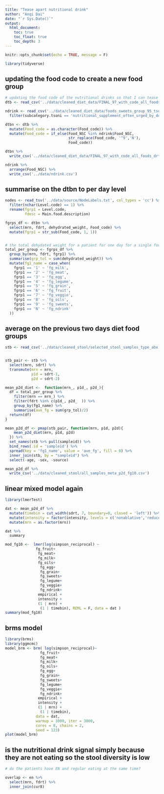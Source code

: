 ```yaml
---
title: "Tease apart nutritional drink"
author: "Anqi Dai"
date: "`r Sys.Date()`"
output:
  html_document:
    toc: true
    toc_float: true
    toc_depth: 3
---
```


```r
knitr::opts_chunk$set(echo = TRUE, message = F)
```

```r
library(tidyverse) 
```

## updating the food code to create a new food group

```r
# updating the food code of the nutritional drinks so that I can tease them apart
dtb <- read_csv('../data/cleaned_diet_data/FINAL_97_with_code_all_foods_drt_with_EN_and_TPN_Oct8.csv') 

ndrink <- read_csv('../data/cleaned_diet_data/foods_sweets_group_95_tsoni_annotated.csv') %>% 
  filter(subcategory.tsoni == 'nutritional_supplement_often_urged_by_doctors_when_not_eating')

dtbn <- dtb %>% 
  mutate(Food_code = as.character(Food_code)) %>% 
  mutate(Food_code = if_else(Food_NSC %in% ndrink$Food_NSC, 
                             str_replace(Food_code, '^9','N'),
                             Food_code))

dtbn %>% 
  write_csv('../data/cleaned_diet_data/FINAL_97_with_code_all_foods_drt_with_EN_and_TPN_Oct8_UPDATED10.csv')

ndrink %>% 
  arrange(Food_NSC) %>%  
  write_csv('../data/ndrink.csv')
```

## summarise on the dtbn to per day level

```r
nodes <- read_tsv('../data/source/NodeLabels.txt', col_types = 'cc') %>% 
  filter(nchar(Level.code) == 1) %>% 
  rename(fgrp1 = Level.code, 
         fdesc = Main.food.description)

fgrps_df <- dtbn %>% 
  select(mrn, fdrt, dehydrated_weight, Food_code) %>% 
  mutate(fgrp1 = str_sub(Food_code, 1, 1))


# the total dehydated weight for a patient for one day for a single food group
total_per_group <- fgrps_df %>% 
  group_by(mrn, fdrt, fgrp1) %>% 
  summarise(grp_tol = sum(dehydrated_weight)) %>% 
  mutate(fg1_name = case_when(
    fgrp1 == '1' ~ 'fg_milk',
    fgrp1 == '2' ~ 'fg_meat',
    fgrp1 == '3' ~ 'fg_egg',
    fgrp1 == '4' ~ 'fg_legume',
    fgrp1 == '5' ~ 'fg_grain',
    fgrp1 == '6' ~ 'fg_fruit',
    fgrp1 == '7' ~ 'fg_veggie',
    fgrp1 == '8' ~ 'fg_oils', 
    fgrp1 == '9' ~ 'fg_sweets',
    fgrp1 == 'N' ~ 'fg_ndrink'
  ))
```

## average on the previous two days diet food groups

```r
stb <- read_csv('../data/cleaned_stool/selected_stool_samples_type_abx.csv') 


stb_pair <- stb %>%  
  select(mrn, sdrt) %>% 
  transmute(mrn = mrn,
            p1d = sdrt-1,
            p2d = sdrt-2) 

mean_p2d_diet <-  function(mrn_, p1d_, p2d_){
  df = total_per_group %>% 
    filter(mrn == mrn_) %>% 
    filter(fdrt %in% c(p1d_, p2d_  )) %>% 
    group_by(fg1_name) %>% 
    summarise(ave_fg = sum(grp_tol)/2)
  return(df)
}

mean_p2d_df <- pmap(stb_pair, function(mrn, p1d, p2d){
    mean_p2d_diet(mrn, p1d, p2d)
  }) %>% 
  set_names(stb %>% pull(sampleid)) %>% 
  bind_rows(.id = 'sampleid') %>% 
  spread(key = 'fg1_name', value = 'ave_fg', fill = 0) %>% 
  inner_join(stb, by = "sampleid") %>% 
  select(-age, -sex, -source) 

mean_p2d_df %>% 
  write_csv('../data/cleaned_stool/all_samples_meta_p2d_fg10.csv')
```

## linear mixed model again

```r
library(lmerTest)     

dat <- mean_p2d_df %>% 
  mutate(timebin = cut_width(sdrt, 7, boundary=0, closed = 'left')) %>% 
  mutate(intensity = factor(intensity, levels = c('nonablative','reduced','ablative'))) %>% 
  mutate(mrn = as.factor(mrn))

dat %>% 
  summary
```


```r
mod_fg10 <-  lmer(log(simpson_reciprocal) ~ 
              fg_fruit+
               fg_meat+
               fg_milk+
               fg_oils+
                fg_egg+ 
                fg_grain+
                fg_sweets+  
                fg_legume+
                fg_veggie+
                fg_ndrink+
               empirical +  
               intensity + 
               (1 | mrn) +
                (1 | timebin), REML = F, data = dat )
summary(mod_fg10) 
```
 
## brms model

```r
library(brms)  
library(ggmcmc)
model_brm <- brm( log(simpson_reciprocal)~ 
                fg_fruit+
                fg_meat+
                fg_milk+
                fg_oils+
                fg_egg+ 
                fg_grain+
                fg_sweets+
                fg_legume+
                fg_veggie+
                fg_ndrink+
               empirical + 
               intensity + 
               (1 | mrn) +
                (1 | timebin),  
              data = dat, 
              warmup = 1000, iter = 3000, 
              cores = 8, chains = 2, 
              seed = 123) 
plot(model_brm)
```

## is the nutritional drink signal simply because they are not eating so the stool diversity is low

```r
# do the patients have EN and regular eating at the same time?

overlap <- en %>% 
  select(mrn, fdrt) %>% 
  inner_join(cur8)
```

